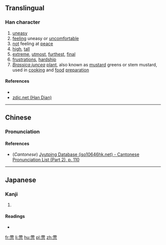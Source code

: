 ==Translingual==

===Han character===
{{Han char|rn=61|rad=心|as=11|sn=15|four=|canj=大心月中心 (KPBLP)|ids=⿱[[帶]][[心]]}}

# [[uneasy]]
# [[feel]]ing uneasy or [[uncomfortable]]
# [[not]] feeling at [[peace]]
# [[high]], [[tall]]
# [[extreme]], [[utmost]], [[furthest]], [[final]]
# [[frustration]]s, [[hardship]]
# ''[[Brassica juncea]]'' [[plant]], also known as [[mustard]] greens or stem mustard, used in [[cooking]] and [[food]] [[preparation]]

====References====
* {{Han ref|kx=0400.170|dkj=11147|dj=0740.100|hdz=42341.050|uh=6178|ud=24952}}
*[http://www.zdic.net/zd/zi/ZdicE6Zdic85ZdicB8.htm zdic.net (Han Dian)]

----

==Chinese==
{{zh-forms}}

===Pronunciation===
{{zh-pron
|m=dì,zhé
|c=dai3
|mc=y
|oc=y
|ma=
|cat=a,v,n
}}

====References====
*(''Cantonese'') [http://www.iso10646hk.net/jp/document/download.jsp Jyutping Database (iso10646hk.net) - Cantonese Pronunciation List (Part 2), p. 110]

----

==Japanese==

===Kanji===
{{ja-kanji|grade=|rs=心11}}

# {{defn|lang=ja|sort=心11}}

====Readings====
* {{ja-readings|on=[[てい]] (tei), [[だい]] (dai), [[せい]] (sei), [[たい]] (tai)|kun=[[たかい]] (takai), [[きわまる]] (kiwamaru), [[おとる]] (otoru)}}

[[fr:慸]]
[[li:慸]]
[[hu:慸]]
[[pl:慸]]
[[zh:慸]]
